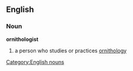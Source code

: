 ==English==
===Noun===
'''ornithologist'''
#a person who studies or practices [[ornithology]]
[[Category:English nouns]]